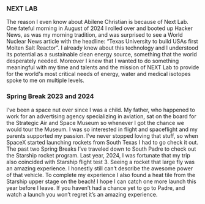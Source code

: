### NEXT LAB

The reason I even know about Abilene Christian is because of Next Lab. One fateful morning in August of 2024 I rolled over and booted up Hacker News, as was my morning tradition, and was surprised to see a World Nuclear News article with the headline: “Texas University to build USAs first Molten Salt Reactor”. I already knew about this technology and I understood its potential as a sustainable clean energy source, something that the world desperately needed. Moreover I knew that I wanted to do something meaningful with my time and talents and the mission of NEXT Lab to provide for the world's most critical needs of energy, water and medical isotopes spoke to me on multiple levels. 

### Spring Break 2023 and 2024 

I’ve been a space nut ever since I was a child. My father, who happened to work for an advertising agency specializing in aviation, sat on the board for the Strategic Air and Space Museum so whenever I got the chance we would tour the Museum. I was so interested in flight and spaceflight and my parents supported my passion. I’ve never stopped loving that stuff, so when SpaceX started launching rockets from South Texas I had to go check it out. The past two Spring Breaks I’ve traveled down to South Padre to check out the Starship rocket program. Last year, 2024, I was fortunate that my trip also coincided with Starship flight test 3. Seeing a rocket that large fly was an amazing experience. I honestly still can’t describe the awesome power of that vehicle. To complete my experience I also found a heat tile from the Starship upper stage on the beach! I hope I can catch one more launch this year before I leave. If you haven’t had a chance yet to go to Padre, and watch a launch you won’t regret it’s an amazing experience.        
